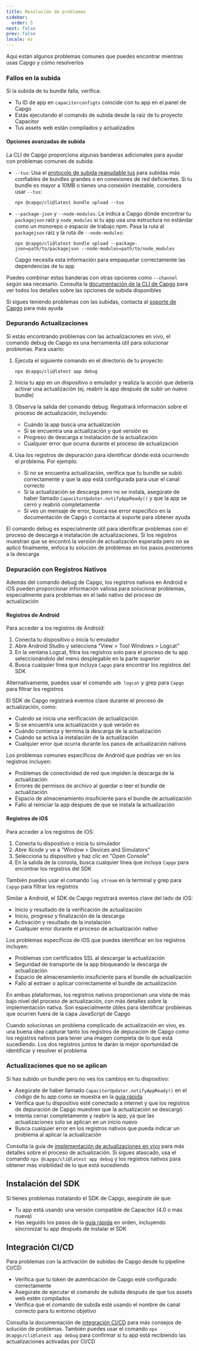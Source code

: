 ```yaml
---
title: Resolución de problemas
sidebar:
  order: 5
next: false
prev: false
locale: es
---
```


Aquí están algunos problemas comunes que puedes encontrar mientras usas Capgo y cómo resolverlos

### Fallos en la subida

Si la subida de tu bundle falla, verifica:
- Tu ID de app en `capacitorconfigts` coincide con tu app en el panel de Capgo
- Estás ejecutando el comando de subida desde la raíz de tu proyecto Capacitor
- Tus assets web están compilados y actualizados

#### Opciones avanzadas de subida

La CLI de Capgo proporciona algunas banderas adicionales para ayudar con problemas comunes de subida:

- `--tus`: Usa el [protocolo de subida reanudable tus](https://tusio/) para subidas más confiables de bundles grandes o en conexiones de red deficientes. Si tu bundle es mayor a 10MB o tienes una conexión inestable, considera usar `--tus`:
  ```shell
  npx @capgo/cli@latest bundle upload --tus
  ```

- `--package-json` y `--node-modules`: Le indica a Capgo dónde encontrar tu `packagejson` raíz y `node_modules` si tu app usa una estructura no estándar como un monorepo o espacio de trabajo npm. Pasa la ruta al `packagejson` raíz y la ruta de `--node-modules`:
  ```shell
  npx @capgo/cli@latest bundle upload --package-json=path/to/packagejson --node-modules=path/to/node_modules
  ```
  Capgo necesita esta información para empaquetar correctamente las dependencias de tu app

Puedes combinar estas banderas con otras opciones como `--channel` según sea necesario. Consulta la [documentación de la CLI de Capgo](/docs/cli/overview/) para ver todos los detalles sobre las opciones de subida disponibles

Si sigues teniendo problemas con las subidas, contacta al [soporte de Capgo](mailto:support@capgo.app) para más ayuda

### Depurando Actualizaciones

Si estás encontrando problemas con las actualizaciones en vivo, el comando debug de Capgo es una herramienta útil para solucionar problemas. Para usarlo:

1. Ejecuta el siguiente comando en el directorio de tu proyecto:
   ```shell
   npx @capgo/cli@latest app debug
   ```

2. Inicia tu app en un dispositivo o emulador y realiza la acción que debería activar una actualización (ej. reabrir la app después de subir un nuevo bundle)

3. Observa la salida del comando debug. Registrará información sobre el proceso de actualización, incluyendo:
   - Cuándo la app busca una actualización
   - Si se encuentra una actualización y qué versión es
   - Progreso de descarga e instalación de la actualización
   - Cualquier error que ocurra durante el proceso de actualización

4. Usa los registros de depuración para identificar dónde está ocurriendo el problema. Por ejemplo:
   - Si no se encuentra actualización, verifica que tu bundle se subió correctamente y que la app está configurada para usar el canal correcto
   - Si la actualización se descarga pero no se instala, asegúrate de haber llamado `CapacitorUpdater.notifyAppReady()` y que la app se cerró y reabrió completamente
   - Si ves un mensaje de error, busca ese error específico en la documentación de Capgo o contacta al soporte para obtener ayuda

El comando debug es especialmente útil para identificar problemas con el proceso de descarga e instalación de actualizaciones. Si los registros muestran que se encontró la versión de actualización esperada pero no se aplicó finalmente, enfoca tu solución de problemas en los pasos posteriores a la descarga

### Depuración con Registros Nativos

Además del comando debug de Capgo, los registros nativos en Android e iOS pueden proporcionar información valiosa para solucionar problemas, especialmente para problemas en el lado nativo del proceso de actualización

#### Registros de Android

Para acceder a los registros de Android:

1. Conecta tu dispositivo o inicia tu emulador
2. Abre Android Studio y selecciona "View > Tool Windows > Logcat"
3. En la ventana Logcat, filtra los registros solo para el proceso de tu app seleccionándolo del menú desplegable en la parte superior
4. Busca cualquier línea que incluya `Capgo` para encontrar los registros del SDK

Alternativamente, puedes usar el comando `adb logcat` y grep para `Capgo` para filtrar los registros

El SDK de Capgo registrará eventos clave durante el proceso de actualización, como:
- Cuándo se inicia una verificación de actualización
- Si se encuentra una actualización y qué versión es
- Cuándo comienza y termina la descarga de la actualización
- Cuándo se activa la instalación de la actualización
- Cualquier error que ocurra durante los pasos de actualización nativos

Los problemas comunes específicos de Android que podrías ver en los registros incluyen:
- Problemas de conectividad de red que impiden la descarga de la actualización
- Errores de permisos de archivo al guardar o leer el bundle de actualización
- Espacio de almacenamiento insuficiente para el bundle de actualización
- Fallo al reiniciar la app después de que se instala la actualización

#### Registros de iOS

Para acceder a los registros de iOS:

1. Conecta tu dispositivo o inicia tu simulador
2. Abre Xcode y ve a "Window > Devices and Simulators"
3. Selecciona tu dispositivo y haz clic en "Open Console"
4. En la salida de la consola, busca cualquier línea que incluya `Capgo` para encontrar los registros del SDK

También puedes usar el comando `log stream` en la terminal y grep para `Capgo` para filtrar los registros

Similar a Android, el SDK de Capgo registrará eventos clave del lado de iOS:
- Inicio y resultado de la verificación de actualización
- Inicio, progreso y finalización de la descarga
- Activación y resultado de la instalación
- Cualquier error durante el proceso de actualización nativo

Los problemas específicos de iOS que puedes identificar en los registros incluyen:
- Problemas con certificados SSL al descargar la actualización
- Seguridad de transporte de la app bloqueando la descarga de actualización
- Espacio de almacenamiento insuficiente para el bundle de actualización
- Fallo al extraer o aplicar correctamente el bundle de actualización

En ambas plataformas, los registros nativos proporcionan una vista de más bajo nivel del proceso de actualización, con más detalles sobre la implementación nativa. Son especialmente útiles para identificar problemas que ocurren fuera de la capa JavaScript de Capgo

Cuando solucionas un problema complicado de actualización en vivo, es una buena idea capturar tanto los registros de depuración de Capgo como los registros nativos para tener una imagen completa de lo que está sucediendo. Los dos registros juntos te darán la mejor oportunidad de identificar y resolver el problema

### Actualizaciones que no se aplican

Si has subido un bundle pero no ves los cambios en tu dispositivo:
- Asegúrate de haber llamado `CapacitorUpdater.notifyAppReady()` en el código de tu app como se muestra en la [guía rápida](/docs/getting-started/quickstart)
- Verifica que tu dispositivo esté conectado a internet y que los registros de depuración de Capgo muestren que la actualización se descargó
- Intenta cerrar completamente y reabrir la app, ya que las actualizaciones solo se aplican en un inicio nuevo
- Busca cualquier error en los registros nativos que pueda indicar un problema al aplicar la actualización

Consulta la guía de [implementación de actualizaciones en vivo](/docs/getting-started/deploy) para más detalles sobre el proceso de actualización. Si sigues atascado, usa el comando `npx @capgo/cli@latest app debug` y los registros nativos para obtener más visibilidad de lo que está sucediendo

## Instalación del SDK

Si tienes problemas instalando el SDK de Capgo, asegúrate de que:
- Tu app está usando una versión compatible de Capacitor (4.0 o más nueva)
- Has seguido los pasos de la [guía rápida](/docs/getting-started/quickstart) en orden, incluyendo sincronizar tu app después de instalar el SDK

## Integración CI/CD

Para problemas con la activación de subidas de Capgo desde tu pipeline CI/CD:
- Verifica que tu token de autenticación de Capgo esté configurado correctamente
- Asegúrate de ejecutar el comando de subida después de que tus assets web estén compilados
- Verifica que el comando de subida esté usando el nombre de canal correcto para tu entorno objetivo

Consulta la documentación de [integración CI/CD](/docs/getting-started/cicd-integration) para más consejos de solución de problemas. También puedes usar el comando `npx @capgo/cli@latest app debug` para confirmar si tu app está recibiendo las actualizaciones activadas por CI/CD
